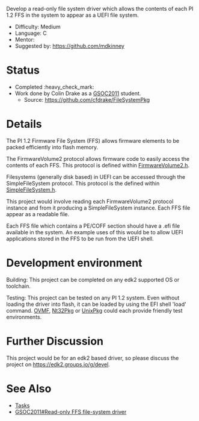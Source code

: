 <!-- [[Category:GSOC2011]] -->
<!-- [[Category:Tasks]] -->
Develop a read-only file system driver which allows the contents of each PI 1.2 FFS in the system to appear as a UEFI file system.

* Difficulty: Medium
* Language: C
* Mentor:
* Suggested by: [[@mdkinney|https://github.com/mdkinney]]

=Status=
* Completed :heavy_check_mark:
* Work done by Colin Drake as a [[GSOC2011]] student.
** Source: https://github.com/cfdrake/FileSystemPkg

=Details=
The PI 1.2 Firmware File System (FFS) allows firmware elements to be packed efficiently into flash memory.

The FirmwareVolume2 protocol allows firmware code to easily access the contents of each FFS.  This protocol is defined within [https://github.com/tianocore/edk2/blob/master/MdePkg/Include/Protocol/FirmwareVolume2.h FirmwareVolume2.h].

Filesystems (generally disk based) in UEFI can be accessed through the SimpleFileSystem protocol.  This protocol is the defined within [https://github.com/tianocore/edk2/blob/master/MdePkg/Include/Protocol/SimpleFileSystem.h SimpleFileSystem.h].

This project would involve reading each FirmwareVolume2 protocol instance and from it producing a SimpleFileSystem instance.  Each FFS file appear as a readable file.

Each FFS file which contains a PE/COFF section should have a .efi file available in the system.  An example uses of this would be to allow UEFI applications stored in the FFS to be run from the UEFI shell.

=Development environment=
Building: This project can be completed on any edk2 supported OS or toolchain.

Testing: This project can be tested on any PI 1.2 system.  Even without loading the driver into flash, it can be loaded by using the EFI shell 'load' command.  [http://www.tianocore.org/ovmf/ OVMF], [[Nt32Pkg]] or [[UnixPkg]] could each provide friendly test environments.

=Further Discussion=
This project would be for an edk2 based driver, so please discuss the project on [[edk2-devel|https://edk2.groups.io/g/devel]].

= See Also =
* [[Tasks]]
* [[GSOC2011#Read-only FFS file-system driver]]